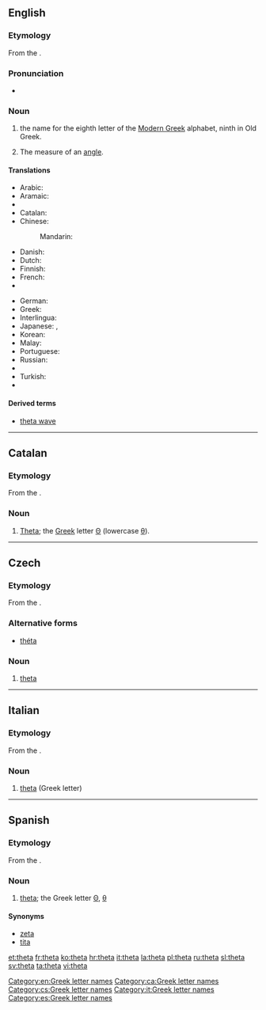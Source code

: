 {{also|thêta}}
==English==
{{letter_disp2|eta| [[image:Greek_uc_theta.png|39px]][[image:Greek_lc_theta.png|26px]] |iota|θῆτα|Θ|θ}}

===Etymology===
From the {{etyl|grc|en}} {{term|θῆτα|tr=thēta|lang=grc}}.

===Pronunciation===
* {{audio|en-us-theta.ogg|Audio (US)}}

===Noun===
{{en-noun}}

# the name for the eighth letter οf the [[Modern Greek]] alphabet, ninth in Old Greek.
# {{mathematics}} The measure of an [[angle]].

====Translations====
{{trans-top|Greek letter}}
* Arabic: {{t-|ar|ثيتا|f|tr=ṯītā|sc=Arab}}
* Aramaic: {{tø|arc|ܛܝܬܐ|tr=ṯyta|sc=Hebr}}
* {{trreq|hy}}
* Catalan: {{t-|ca|theta|f}}
* Chinese:
*: Mandarin: {{t|cmn|西塔|tr=xītǎ|sc=Hani}}
* Danish: {{t|da|theta|n}}
* Dutch: {{t-|nl|thèta|m|f}}
* Finnish: {{t+|fi|theeta}}
* French: {{t+|fr|thêta|m}}
* {{trreq|ka}}
{{trans-mid}}
* German: {{t+|de|Theta|n}}
* Greek: {{t+|el|θήτα|n|tr=thēta|sc=Grek}}
* Interlingua: {{t-|ia|theta}}
* Japanese: {{t-|ja|テータ|tr=tēta|sc=Jpan}}, {{t-|ja|シータ|tr=shīta|sc=Jpan}}
* Korean: {{t-|ko|테타|tr=teta|sc=Kore}}
* Malay: {{t|ms|teta}}
* Portuguese: {{t+|pt|teta|m}}
* Russian: {{t-|ru|тэта|tr=téta|f|sc=Cyrl}}
* {{trreq|sv}}
* Turkish: {{t-|tr|teta}}
* {{trreq|uk}}
{{trans-bottom}}

====Derived terms====
* [[theta wave]]

[[Category:en:Greek letter names]]

----

==Catalan==

===Etymology===
From the {{etyl|grc|ca}} {{term|θῆτα|tr=thēta|lang=grc}}.

===Noun===
{{ca-noun|f|pl=thetes}}

# [[#English|Theta]]; the [[Appendix:Greek script|Greek]] letter [[Θ]] (lowercase [[θ]]).

[[Category:ca:Greek letter names]]

----

==Czech==

===Etymology===
From the {{etyl|grc|cs}} {{term|θῆτα|tr=thēta|lang=grc}}.

===Alternative forms===
* [[théta]]

===Noun===
{{cs-noun|g=n}}

# [[#English|theta]] {{gloss|Greek letter}}

[[Category:cs:Greek letter names]]

----

==Italian==

===Etymology===
From the {{etyl|grc|it}} {{term|θῆτα|tr=thēta|lang=grc}}.

===Noun===
{{wikipedia|lang=it}}
{{head|it|noun}} {{m|f|inv}}

# [[#English|theta]] (Greek letter)

[[Category:it:Greek letter names]]

----

==Spanish==

===Etymology===
From the {{etyl|grc|es}} {{term|θῆτα|tr=thēta|lang=grc}}.

===Noun===
{{es-noun|f}}

# [[#English|theta]]; the Greek letter [[Θ]], [[θ]]

====Synonyms====
* [[zeta]]
* [[tita]]

[[Category:es:Greek letter names]]

[[et:theta]]
[[fr:theta]]
[[ko:theta]]
[[hr:theta]]
[[it:theta]]
[[la:theta]]
[[pl:theta]]
[[ru:theta]]
[[sl:theta]]
[[sv:theta]]
[[ta:theta]]
[[vi:theta]]